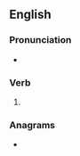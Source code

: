 ==English==

===Pronunciation===
* {{IPA|en|/ɡeɪmd/}}

===Verb===
{{head|en|verb form}}

# {{en-past of|game}}

===Anagrams===
* {{anagrams|en|a=adegm|Madge|madge}}